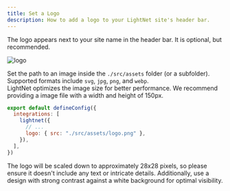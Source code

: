 ```yaml
---
title: Set a Logo
description: How to add a logo to your LightNet site's header bar.
---
```




The logo appears next to your site name in the header bar. It is optional, but recommended.

![logo](./images/logo.webp)

Set the path to an image inside the `./src/assets` folder (or a subfolder). Supported formats include `svg`, `jpg`, `png`, and `webp`.  
LightNet optimizes the image size for better performance. We recommend providing a image file with a width and height of 150px.

```js title="astro.config.mjs" ins={5}
export default defineConfig({
  integrations: [
    lightnet({
      // ...
      logo: { src: "./src/assets/logo.png" },
    }),
  ],
})
```

<Aside>
  The logo will be scaled down to approximately 28x28 pixels, 
  so please ensure it doesn't include any text or intricate details. 
  Additionally, use a design with strong contrast against a white background for optimal visibility.
</Aside>